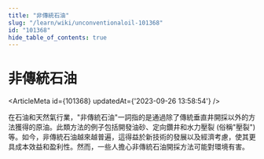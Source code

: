 ```yaml
---
title: "非傳統石油"
slug: "/learn/wiki/unconventionaloil-101368"
id: "101368"
hide_table_of_contents: true
---
```



# 非傳統石油

<ArticleMeta id={101368} updatedAt={'2023-09-26 13:58:54'} />
<div className='border-solid border-b border-t-0 my-4 border-[var(--ifm-color-gray-300)]' />

在石油和天然氣行業，"非傳統石油"一詞指的是通過除了傳統垂直井開採以外的方法獲得的原油。此類方法的例子包括開發油砂、定向鑽井和水力壓裂 (俗稱"壓裂") 等。如今，非傳統石油越來越普遍，這得益於新技術的發展以及經濟考慮，使其更具成本效益和盈利性。然而，一些人擔心非傳統石油開採方法可能對環境有害。
